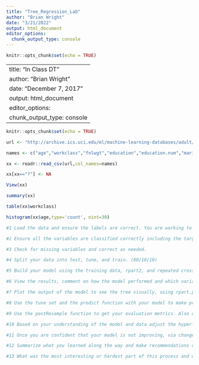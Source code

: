 ```yaml
---
title: "Tree_Regression_Lab"
author: "Brian Wright"
date: "3/21/2022"
output: html_document
editor_options: 
  chunk_output_type: console
---
```


```r
knitr::opts_chunk$set(echo = TRUE)
```

---
title: "In Class DT"
author: "Brian Wright"
date: "December 7, 2017"
output: html_document
editor_options: 
  chunk_output_type: console
---

```r
knitr::opts_chunk$set(echo = TRUE)
```



```r
url <- "http://archive.ics.uci.edu/ml/machine-learning-databases/adult/adult.data"

names <- c("age","workclass","fnlwgt","education","education.num","marital.status","occupation","relationship","race","sex","capital.gain","capital.loss","hours.per.week","native.country", "salary")

xx <- readr::read_csv(url,col_names=names)

xx[xx=="?"] <- NA

View(xx)

summary(xx)

table(xx$workclass)

histogram(xx$age,type='count', nint=30)

```

```r
#1 Load the data and ensure the labels are correct. You are working to develop a model that can predict age.   
```

```r
#2 Ensure all the variables are classified correctly including the target variable and collapse factors if still needed. 
```

```r
#3 Check for missing variables and correct as needed.  
```

```r
#4 Split your data into test, tune, and train. (80/10/10)
```

```r
#5 Build your model using the training data, rpart2, and repeated cross validation as reviewed in class with the caret package.
```

```r
#6 View the results, comment on how the model performed and which variables appear to be contributing the most (variable importance)  
```

```r
#7 Plot the output of the model to see the tree visually, using rpart.plot, is there anything you notice that might be a concern?  
```

```r
#8 Use the tune set and the predict function with your model to make predicts for the target variable.
```

```r
#9 Use the postResample function to get your evaluation metrics. Also calculate NRMSE using the range (max-min) for the target variable. Explain what all these measures mean in terms of your models predictive power.  
```

```r
#10 Based on your understanding of the model and data adjust the hyper-parameter via the built in train control function in caret or build and try new features, does the model quality improve or not? If so how and why, if not, why not?

```

```r
#11 Once you are confident that your model is not improving, via changes implemented on the training set and evaluated on the the tune set, predict with the test set and report final evaluation of the model. Discuss the output in comparison with the previous evaluations.  
```

```r
#12 Summarize what you learned along the way and make recommendations on how this could be used moving forward, being careful not to over promise. 
```

```r
#13 What was the most interesting or hardest part of this process and what questions do you still have? 
```
